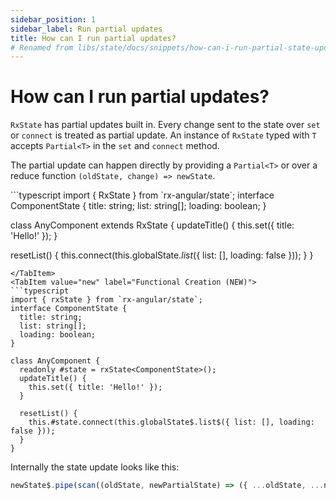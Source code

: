 ```yaml
---
sidebar_position: 1
sidebar_label: Run partial updates
title: How can I run partial updates?
# Renamed from libs/state/docs/snippets/how-can-i-run-partial-state-updates.md
---
```



# How can I run partial updates?

`RxState` has partial updates built in. Every change sent to the state over `set` or `connect` is treated as partial update.
An instance of `RxState` typed with `T` accepts `Partial<T>` in the `set` and `connect` method.

The partial update can happen directly by providing a `Partial<T>` or over a reduce function `(oldState, change) => newState`.

<Tabs>
<TabItem value="class-based" label="Class Based (Classic)">
```typescript
import { RxState } from `rx-angular/state`;
interface ComponentState {
  title: string;
  list: string[];
  loading: boolean;
}

class AnyComponent extends RxState<ComponentState> {
  updateTitle() {
    this.set({ title: 'Hello!' });
  }

  resetList() {
    this.connect(this.globalState$.list$({ list: [], loading: false }));
  }
}
```
</TabItem>
<TabItem value="new" label="Functional Creation (NEW)">
```typescript
import { rxState } from `rx-angular/state`;
interface ComponentState {
  title: string;
  list: string[];
  loading: boolean;
}

class AnyComponent {
  readonly #state = rxState<ComponentState>();
  updateTitle() {
    this.set({ title: 'Hello!' });
  }

  resetList() {
    this.#state.connect(this.globalState$.list$({ list: [], loading: false }));
  }
}
```
</TabItem>
</Tabs>

Internally the state update looks like this:

```typescript
newState$.pipe(scan((oldState, newPartialState) => ({ ...oldState, ...newPartialState })));
```
